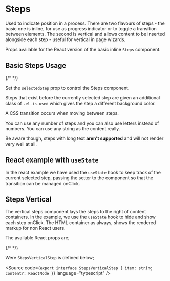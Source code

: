 
<Meta of={StepsStories} />

# Steps

Used to indicate position in a process. There are two flavours of steps - the basic one is inline, for use as progress indicator or to toggle a transition between elements. The second is vertical and allows content to be inserted alongside each step - useful for vertical in page wizards.

Props available for the React version of the basic inline `Steps` component.

<Controls />

## Basic Steps Usage

<Canvas of={StepsStories.BasicStepsUsage} />

<RenderHtmlMarkup of={StepsStories.BasicStepsUsage} />

{/* <ArgsTable of={Steps} /> */}

Set the `selectedStep` prop to control the Steps component.

Steps that exist before the currently selected step are given an additional class of `.el-is-used` which gives the step a different background color.

A CSS transition occurs when moving between steps.

<Canvas of={StepsStories.MiddleItemSelected} />

<RenderHtmlMarkup of={StepsStories.MiddleItemSelected} />

You can use any number of steps and you can also use letters instead of numbers. You can use any string as the content really.

Be aware though, steps with long text **aren't supported** and will not render very well at all.

<Canvas of={StepsStories.LastItemSelected} />

<RenderHtmlMarkup of={StepsStories.LastItemSelected} />

## React example with `useState`

In the react example we have used the `useState` hook to keep track of the current selected step, passing the setter to the component so that the transition can be managed onClick.

<Canvas of={StepsStories.ReactExample} />

## Steps Vertical

The vertical steps component lays the steps to the right of content containers. In the example, we use the `useState` hook to hide and show each step onClick. The HTML container as always, shows the rendered markup for non React users.

The available React props are;

{/* <ArgsTable of={StepsVertical} /> */}

Were `StepsVerticalStep` is defined below;

<Source code={`
export interface StepsVerticalStep {
  item: string
  content?: ReactNode
}
`} language="typescript" />

<Canvas of={StepsStories.StepsVerticalUsage} />

<RenderHtmlMarkup of={StepsStories.StepsVerticalUsage} />
